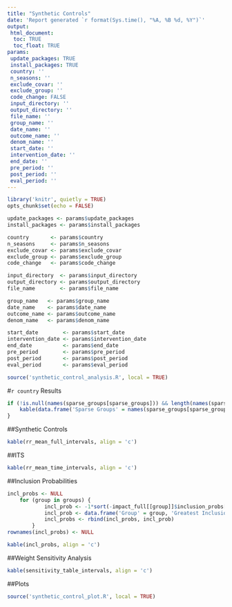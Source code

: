 ---
title: "Synthetic Controls"
date: 'Report generated `r format(Sys.time(), "%A, %B %d, %Y")`'
output:
 html_document:
  toc: TRUE
  toc_float: TRUE
params:
 update_packages: TRUE
 install_packages: TRUE
 country: ''
 n_seasons: ''
 exclude_covar: ''
 exclude_group: ''
 code_change: FALSE
 input_directory: ''
 output_directory: ''
 file_name: ''
 group_name: ''
 date_name: ''
 outcome_name: ''
 denom_name: ''
 start_date: ''
 intervention_date: ''
 end_date: ''
 pre_period: ''
 post_period: ''
 eval_period: ''
---

```{r setup, include = FALSE}
library('knitr', quietly = TRUE)
opts_chunk$set(echo = FALSE)
```

```{r params, include = FALSE, eval = FALSE}
update_packages <- params$update_packages
install_packages <- params$install_packages

country       <- params$country
n_seasons     <- params$n_seasons
exclude_covar <- params$exclude_covar
exclude_group <- params$exclude_group
code_change   <- params$code_change

input_directory  <- params$input_directory
output_directory <- params$output_directory
file_name        <- params$file_name

group_name   <- params$group_name
date_name    <- params$date_name
outcome_name <- params$outcome_name
denom_name   <- params$denom_name

start_date        <- params$start_date
intervention_date <- params$intervention_date
end_date          <- params$end_date
pre_period        <- params$pre_period
post_period       <- params$post_period
eval_period       <- params$eval_period
```

```{r analysis, include = FALSE}
source('synthetic_control_analysis.R', local = TRUE)
```

#`r country` Results

```{r sparse}
if (!is.null(names(sparse_groups[sparse_groups])) && length(names(sparse_groups[sparse_groups])) != 0) {
	kable(data.frame('Sparse Groups' = names(sparse_groups[sparse_groups]), check.names = FALSE), align = 'c')
}
```

##Synthetic Controls
```{r SC}
kable(rr_mean_full_intervals, align = 'c')
```

##ITS
```{r ITS}
kable(rr_mean_time_intervals, align = 'c')
```

##Inclusion Probabilities
```{r incl, include = FALSE}
incl_probs <- NULL
	for (group in groups) {
			incl_prob <- -1*sort(-impact_full[[group]]$inclusion_probs[-c(1:n_seasons)])[1:3]
			incl_prob <- data.frame('Group' = group, 'Greatest Inclusion Variable' = names(incl_prob)[1], 'Greatest Inclusion Probability' = incl_prob[1], 'Second Greatest Inclusion Variable' = names(incl_prob)[2], 'Second Greatest Inclusion Probability' = incl_prob[2], 'Third Greatest Inclusion Variable' = names(incl_prob)[3], 'Third Greatest Inclusion Probability' = incl_prob[3], check.names = FALSE)
			incl_probs <- rbind(incl_probs, incl_prob)
		}
rownames(incl_probs) <- NULL
```

```{r incl_table}
kable(incl_probs, align = 'c')
```

##Weight Sensitivity Analysis
```{r sensitivity}
kable(sensitivity_table_intervals, align = 'c')
```


##Plots
```{r plots, results = 'asis'}
source('synthetic_control_plot.R', local = TRUE)
```